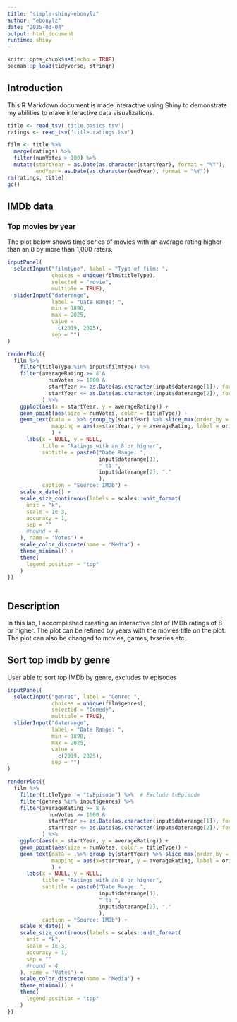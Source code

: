 ```yaml
---
title: "simple-shiny-ebonylz"
author: "ebonylz"
date: "2025-03-04"
output: html_document
runtime: shiny
---
```


```r
knitr::opts_chunk$set(echo = TRUE)
pacman::p_load(tidyverse, stringr)
```

## Introduction

This R Markdown document is made interactive using Shiny to demonstrate my abilities to make interactive data visualizations.

```r
title <- read_tsv('title.basics.tsv')
ratings <- read_tsv('title.ratings.tsv')

film <- title %>%
  merge(ratings) %>%
  filter(numVotes > 100) %>%
  mutate(startYear = as.Date(as.character(startYear), format = "%Y"),
         endYear= as.Date(as.character(endYear), format = "%Y"))
rm(ratings, title)
gc()

```

## IMDb data{.tabset}

### Top movies by year

The plot below shows time series of movies with an average rating higher than an 8 by more than 1,000 raters.

```r
inputPanel(
  selectInput("filmtype", label = "Type of film: ",
              choices = unique(film$titleType), 
              selected = "movie", 
              multiple = TRUE),
  sliderInput("daterange",
              label = "Date Range: ",
              min = 1890,
              max = 2025,
              value = 
                c(2019, 2025),
              sep = "")
)

renderPlot({
  film %>%
    filter(titleType %in% input$filmtype) %>%
    filter(averageRating >= 8 & 
             numVotes >= 1000 &
             startYear >= as.Date(as.character(input$daterange[1]), format = "%Y") &
             startYear <= as.Date(as.character(input$daterange[2]), format = "%Y")
           ) %>%
    ggplot(aes(x = startYear, y = averageRating)) +
    geom_point(aes(size = numVotes, color = titleType)) +
    geom_text(data = .%>% group_by(startYear) %>% slice_max(order_by = numVotes, n = 3),
              mapping = aes(x=startYear, y = averageRating, label = originalTitle, size = numVotes), check_overlap = TRUE, position = position_dodge(0.9)
              ) +
      labs(x = NULL, y = NULL,
           title = "Ratings with an 8 or higher",
           subtitle = paste0("Date Range: ",
                             input$daterange[1],
                             " to ",
                             input$daterange[2], "."
                             ),
           caption = "Source: IMDb") +
    scale_x_date() +
    scale_size_continuous(labels = scales::unit_format(
      unit = "k",
      scale = 1e-3,
      accuracy = 1,
      sep = ""
      #round = 4
    ), name = 'Votes') +
    scale_color_discrete(name = 'Media') +
    theme_minimal() +
    theme(
      legend.position = "top"
    )
})
 
```

## Description

In this lab, I accomplished creating an interactive plot of IMDb ratings of 8 or higher. The plot can be refined by years with the movies title on the plot. The plot can also be changed to movies, games, tvseries etc.. 


## Sort top imdb by genre 

User able to sort top IMDb by genre, excludes tv episodes

```r
inputPanel(
  selectInput("genres", label = "Genre: ",
              choices = unique(film$genres), 
              selected = "Comedy", 
              multiple = TRUE),
  sliderInput("daterange",
              label = "Date Range: ",
              min = 1890,
              max = 2025,
              value = 
                c(2019, 2025),
              sep = "")
)

renderPlot({
  film %>%
    filter(titleType != "tvEpisode") %>%  # Exclude tvEpisode
    filter(genres %in% input$genres) %>%
    filter(averageRating >= 8 & 
             numVotes >= 1000 &
             startYear >= as.Date(as.character(input$daterange[1]), format = "%Y") &
             startYear <= as.Date(as.character(input$daterange[2]), format = "%Y")
           ) %>%
    ggplot(aes(x = startYear, y = averageRating)) +
    geom_point(aes(size = numVotes, color = titleType)) +
    geom_text(data = .%>% group_by(startYear) %>% slice_max(order_by = numVotes, n = 3),
              mapping = aes(x=startYear, y = averageRating, label = originalTitle, size = numVotes), check_overlap = TRUE, position = position_dodge(0.9)
              ) +
      labs(x = NULL, y = NULL,
           title = "Ratings with an 8 or higher",
           subtitle = paste0("Date Range: ",
                             input$daterange[1],
                             " to ",
                             input$daterange[2], "."
                             ),
           caption = "Source: IMDb") +
    scale_x_date() +
    scale_size_continuous(labels = scales::unit_format(
      unit = "k",
      scale = 1e-3,
      accuracy = 1,
      sep = ""
      #round = 4
    ), name = 'Votes') +
    scale_color_discrete(name = 'Media') +
    theme_minimal() +
    theme(
      legend.position = "top"
    )
})
 
```
